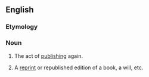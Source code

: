 ==English==

===Etymology===
{{prefix|en|re|publication}}

===Noun===
{{en-noun|~}}

# The act of [[publish]]ing again.
#: {{ux|en|His '''republication''' of the old story restarted a furor that had quieted with time.}}
# A [[reprint]] or republished edition of a book, a will, etc.